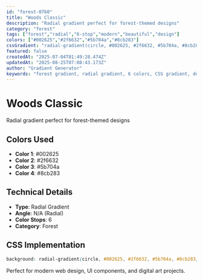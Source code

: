 ```yaml
---
id: "forest-0760"
title: "Woods Classic"
description: "Radial gradient perfect for forest-themed designs"
category: "forest"
tags: ["forest","radial","6-stop","modern","beautiful","design"]
colors: ["#002625","#2f6632","#5b704a","#8cb283"]
cssGradient: "radial-gradient(circle, #002625, #2f6632, #5b704a, #8cb283)"
featured: false
createdAt: "2025-07-04T01:49:28.474Z"
updatedAt: "2025-08-25T07:08:43.173Z"
author: "Gradient Generator"
keywords: "forest gradient, radial gradient, 6 colors, CSS gradient, design, #002625, #2f6632, #5b704a, #8cb283"
---
```


# Woods Classic

Radial gradient perfect for forest-themed designs

## Colors Used
- **Color 1**: #002625
- **Color 2**: #2f6632
- **Color 3**: #5b704a
- **Color 4**: #8cb283

## Technical Details
- **Type**: Radial Gradient
- **Angle**: N/A (Radial)
- **Color Stops**: 6
- **Category**: Forest

## CSS Implementation
```css
background: radial-gradient(circle, #002625, #2f6632, #5b704a, #8cb283);
```

Perfect for modern web design, UI components, and digital art projects.
